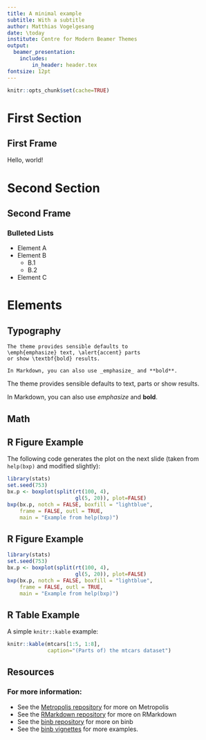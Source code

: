 ```yaml
---
title: A minimal example
subtitle: With a subtitle
author: Matthias Vogelgesang
date: \today
institute: Centre for Modern Beamer Themes
output: 
  beamer_presentation:
    includes:
        in_header: header.tex
fontsize: 12pt
---
```


```r
knitr::opts_chunk$set(cache=TRUE)
```

# First Section

## First Frame

Hello, world!

# Second Section

## Second Frame

### Bulleted Lists
- Element A
- Element B
    - B.1
    - B.2
- Element C    

# Elements

## Typography

```
The theme provides sensible defaults to
\emph{emphasize} text, \alert{accent} parts
or show \textbf{bold} results.

In Markdown, you can also use _emphasize_ and **bold**.
```

\begin{center}becomes\end{center}

The theme provides sensible defaults to \emph{emphasize} text,
\alert{accent} parts or show \textbf{bold} results.

In Markdown, you can also use _emphasize_ and **bold**.


## Math

\begin{equation*}
    e = \lim_{n\to \infty} \left(1 + \frac{1}{n}\right)^n
\end{equation*}


## R Figure Example

The following code generates the plot on the next slide (taken from
`help(bxp)` and modified slightly):

```r
library(stats)
set.seed(753)
bx.p <- boxplot(split(rt(100, 4),
                      gl(5, 20)), plot=FALSE)
bxp(bx.p, notch = FALSE, boxfill = "lightblue",
    frame = FALSE, outl = TRUE,
    main = "Example from help(bxp)")
```  


## R Figure Example
  
```r
library(stats)
set.seed(753)
bx.p <- boxplot(split(rt(100, 4),
                      gl(5, 20)), plot=FALSE)
bxp(bx.p, notch = FALSE, boxfill = "lightblue",
    frame = FALSE, outl = TRUE,
    main = "Example from help(bxp)")
```  

## R Table Example
  
A simple `knitr::kable` example:  

```r
knitr::kable(mtcars[1:5, 1:8],
             caption="(Parts of) the mtcars dataset")
```

## Resources

### For more information:
- See the [Metropolis repository](https://github.com/matze/mtheme) for more on Metropolis
- See the [RMarkdown repository](https://github.com/rstudio/rmarkdown) for more on RMarkdown
- See the [binb repository](https://github.com/eddelbuettel/binb) for more on binb 
- See the [binb vignettes](https://github.com/eddelbuettel/binb/vignettes) for more examples.
